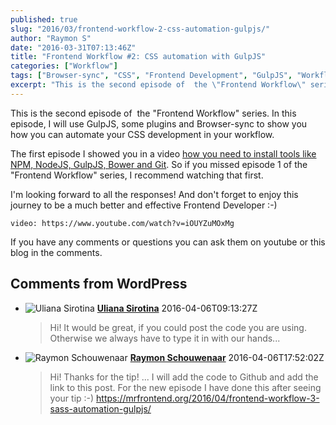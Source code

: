 ```yaml
---
published: true
slug: "2016/03/frontend-workflow-2-css-automation-gulpjs/"
author: "Raymon S"
date: "2016-03-31T07:13:46Z"
title: "Frontend Workflow #2: CSS automation with GulpJS"
categories: ["Workflow"]
tags: ["Browser-sync", "CSS", "Frontend Development", "GulpJS", "Workflow"]
excerpt: "This is the second episode of  the \"Frontend Workflow\" series. In this episode, I will use GulpJS..."
---
```


This is the second episode of  the "Frontend Workflow" series. In this episode, I will use GulpJS, some plugins and Browser-sync to show you how you can automate your CSS development in your workflow.

The first episode I showed you in a video [how you need to install tools like NPM, NodeJS, GulpJS, Bower and Git](https://mrfrontend.org/2016/03/frontend-workflow-1-npm-nodejs-gulpjs-bower-git/). So if you missed episode 1 of the "Frontend Workflow" series, I recommend watching that first.

I'm looking forward to all the responses! And don't forget to enjoy this journey to be a much better and effective Frontend Developer :-)

`video: https://www.youtube.com/watch?v=iOUYZuMOxMg`

If you have any comments or questions you can ask them on youtube or this blog in the comments.

## Comments from WordPress

* ![Uliana Sirotina](https://www.gravatar.com/avatar/1764628f28dcdd2461ed5b3f3dc4e4ba?d=identicon) **[Uliana Sirotina](https://www.facebook.com/app_scoped_user_id/10209584655073433/)** 2016-04-06T09:13:27Z
  > Hi! It would be great, if you could post the code you are using. Otherwise we always have to type it in with our hands...
* ![Raymon Schouwenaar](https://www.gravatar.com/avatar/4db35d87bbd24ec55769e066c4b5ff33?d=identicon) **[Raymon Schouwenaar](http://www.raymonschouwenaar.nl)** 2016-04-06T17:52:02Z
  > Hi! Thanks for the tip! ... I will add the code to Github and add the link to this post. For the new episode I have done this after seeing your tip :-) https://mrfrontend.org/2016/04/frontend-workflow-3-sass-automation-gulpjs/
